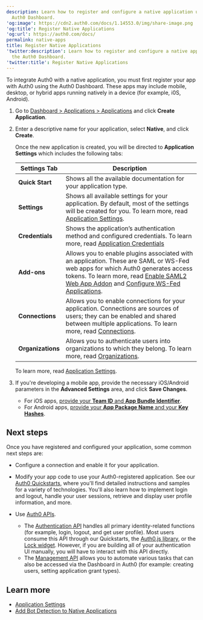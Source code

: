 ```yaml
---
description: Learn how to register and configure a native application using the
  Auth0 Dashboard.
'og:image': https://cdn2.auth0.com/docs/1.14553.0/img/share-image.png
'og:title': Register Native Applications
'og:url': https://auth0.com/docs/
permalink: native-apps
title: Register Native Applications
'twitter:description': Learn how to register and configure a native application using
  the Auth0 Dashboard.
'twitter:title': Register Native Applications
---
```

To integrate Auth0 with a native application, you must first register your app with Auth0 using the <Tooltip tip="Auth0 Dashboard: Auth0's main product to configure your services." cta="View Glossary" href="/glossary?term=Auth0+Dashboard">Auth0 Dashboard</Tooltip>. These apps may include mobile, desktop, or hybrid apps running natively in a device (for example, i0S, Android).

1. Go to [Dashboard > Applications > Applications](https://manage.auth0.com/#/applications) and click **Create Application**.
2. Enter a descriptive name for your application, select **Native**, and click **Create**.

   Once the new application is created, you will be directed to **Application** **Settings** which includes the following tabs:

   <table class="table"><thead>
   <tr>
   <th><strong>Settings Tab</strong></th>
   <th><strong>Description</strong></th>
   </tr>
   </thead>
   <tbody>
   <tr>
   <td><strong>Quick Start</strong></td>
   <td>Shows all the available documentation for your application type.</td>
   </tr>
   <tr>
   <td><strong>Settings</strong></td>
   <td>Shows all available settings for your application. By default, most of the settings will be created for you. To learn more, read <a href="/get-started/applications/application-settings">Application Settings</a>.</td>
   </tr>
   <tr>
   <td><strong>Credentials</strong></td>
   <td>Shows the application’s authentication method and configured credentials. To learn more, read <a href="/secure/application-credentials">Application Credentials</a></td>
   </tr>
   <tr>
   <td><strong>Add-ons</strong></td>
   <td>Allows you to enable plugins associated with an application. These are SAML or WS-Fed web apps for which Auth0 generates access tokens. To learn more, read <a href="/authenticate/protocols/saml/saml-sso-integrations/enable-saml2-web-app-addon">Enable SAML2 Web App Addon</a> and <a href="/get-started/applications/update-application-connections">Configure WS-Fed Applications</a>.</td>
   </tr>
   <tr>
   <td><strong>Connections</strong></td>
   <td>Allows you to enable connections for your application. Connections are sources of users; they can be enabled and shared between multiple applications. To learn more, read <a href="/authenticate/identity-providers">Connections</a>.</td>
   </tr>
   <tr>
   <td><strong>Organizations</strong></td>
   <td>Allows you to authenticate users into organizations to which they belong. To learn more, read <a href="/manage-users/organizations">Organizations</a>.</td>
   </tr>
   </tbody>
   </table>

   To learn more, read [Application Settings](/get-started/applications/application-settings).
3. If you're developing a mobile app, provide the necessary iOS/Android parameters in the **Advanced Settings** area, and click **Save Changes**.

   * For iOS apps, [provide your **Team ID** and **App Bundle Identifier**](/get-started/applications/enable-universal-links-support-in-apple-xcode).
   * For Android apps, [provide your **App Package Name** and your **Key Hashes**](/get-started/applications/enable-android-app-links-support).

## Next steps

Once you have registered and configured your application, some common next steps are:

* Configure a connection and enable it for your application.
* Modify your app code to use your Auth0-registered application. See our [Auth0 Quickstarts](/quickstarts), where you'll find detailed instructions and samples for a variety of technologies. You'll also learn how to implement login and logout, handle your user sessions, retrieve and display user profile information, and more.
* Use [Auth0 APIs](/api).

  + The [Authentication API](https://auth0.com/docs/api/authentication) handles all primary identity-related functions (for example, login, logout, and get user profile). Most users consume this API through our Quickstarts, the [Auth0.js library](/libraries/auth0js), or the [Lock widget](/libraries/lock). However, if you are building all of your authentication UI manually, you will have to interact with this API directly.
  + The [Management API](https://auth0.com/docs/api/management/v2) allows you to automate various tasks that can also be accessed via the Dashboard in Auth0 (for example: creating users, setting application grant types).

## Learn more

* [Application Settings](/get-started/applications/application-settings)
* [Add Bot Detection to Native Applications](/secure/attack-protection/bot-detection/bot-detection-native-apps)